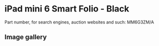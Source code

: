 
# iPad mini 6 Smart Folio - Black

Part number, for search engines, auction websites and such: MM6G3ZM/A

## Image gallery

<div style={{ width: "768px" }}>
  <GalleryComponent
    images={[
      {
        original: "/everysource/MM6G3.webp",
        thumbnail: "/everypreview/MM6G3.webp",
      },
      {
        original: "/everysource/MM6G3_AV1.webp",
        thumbnail: "/everypreview/MM6G3_AV1.webp",
      },
      {
        original: "/everysource/MM6G3_AV2.webp",
        thumbnail: "/everypreview/MM6G3_AV2.webp",
      },
      {
        original: "/everysource/MM6G3_AV3.webp",
        thumbnail: "/everypreview/MM6G3_AV3.webp",
      },
      {
        original: "/everysource/MM6G3_AV4.webp",
        thumbnail: "/everypreview/MM6G3_AV4.webp",
      }
    ]}
  />
</div>